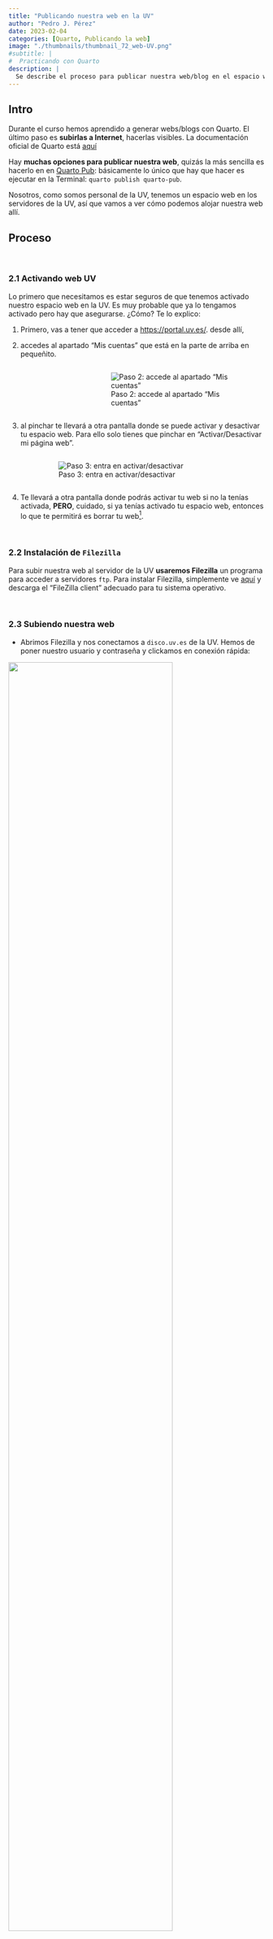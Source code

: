 ```yaml
---
title: "Publicando nuestra web en la UV"
author: "Pedro J. Pérez"
date: 2023-02-04
categories: [Quarto, Publicando la web]
image: "./thumbnails/thumbnail_72_web-UV.png"
#subtitle: | 
#  Practicando con Quarto
description: |
  Se describe el proceso para publicar nuestra web/blog en el espacio web que tenemos disponible en los servidores de la Universitat de València.
---
```


## Intro

Durante el curso hemos aprendido a generar webs/blogs con Quarto. El último paso es **subirlas a Internet**, hacerlas visibles.  La documentación oficial de Quarto está [aquí](https://quarto.org/docs/publishing/)


Hay **muchas opciones para publicar nuestra web**, quizás la más sencilla es hacerlo en en [Quarto Pub](https://quarto.org/docs/publishing/quarto-pub.html): básicamente lo único que hay que hacer es ejecutar en la Terminal: `quarto publish quarto-pub`.


Nosotros, como somos personal de la UV, tenemos un espacio web en los servidores de la UV, así que vamos a ver cómo podemos alojar nuestra web allí.


## Proceso

<br>

### 2.1 Activando web UV


Lo primero que necesitamos es estar seguros de que tenemos activado nuestro espacio web en la UV. Es muy probable que ya lo tengamos activado pero hay que asegurarse. ¿Cómo? Te lo explico:

 1. Primero, vas a tener que acceder a  <https://portal.uv.es/>. desde allí, 
 
 2. accedes al apartado "Mis cuentas" que está en la parte de arriba en pequeñito. 
 
:::: {.columns}
::: {.column width="7%"}
:::
::: {.column width="47%"}
![  Paso 2: accede al apartado "Mis cuentas"](./imagenes/post_72_img_01.png){fig-align="left"}
:::
:::

 3. al pinchar te llevará a otra pantalla donde se puede activar y desactivar tu espacio web. Para ello solo tienes que pinchar en "Activar/Desactivar mi página web". 
 

:::: {.columns}
::: {.column width="7%"}
:::
::: {.column width="88%"}
![Paso 3: entra en activar/desactivar](./imagenes/post_72_img_02.png)
:::
:::
 
 
 4. Te llevará a otra pantalla donde podrás activar tu web si no la tenías activada, **PERO**, cuidado, si ya tenías activado tu espacio web, entonces lo que te permitirá es borrar tu web^[Si te equivocas y la borras, lo único que tendrías que hacer es volver a activarla].

<br>

### 2.2 Instalación de `Filezilla`


Para subir nuestra web al servidor de la UV **usaremos Filezilla** un programa para acceder a servidores `ftp`. Para instalar Filezilla, simplemente ve [aquí](https://filezilla-project.org/index.php) y descarga el "FileZilla client" adecuado para tu sistema operativo.

<br>

### 2.3 Subiendo nuestra web

- Abrimos Filezilla y nos conectamos a `disco.uv.es` de la UV. Hemos de poner nuestro usuario y contraseña y clickamos en conexión rápida:


![](./imagenes/ss_06_filezilla_01.png){fig-align="center" width="80%"}

- Una vez creada la conexión accederemos a nuestra carpeta de usuario, en mi caso `pjperez`  en `usugru/usus`

![](./imagenes/ss_06_filezilla_02.png){fig-align="center" width="80%"}

- Pinchamos en la carpeta de usuario, en mi caso `pjperez` y veremos que dentro aparece una carpeta llamada `web`, ese es nuestro espacio web en la UV 

![](./imagenes/ss_06_filezilla_03.png){fig-align="center" width="80%"}

- Pincha ahora en la carpeta `web` y podrás ver en el panel inferior de Filezilla los ficheros y carpetas que tengamos en nuestro espacio web de la UV. Es posible que solo tengáis un fichero llamado `index.html`. Yo tengo además un par de carpetas ya alguna cosa más.


![](./imagenes/ss_06_filezilla_04.png){fig-align="center" width="80%"}

<br>

- Fíjate que en el panel inferior de Filezilla tenemos a la derecha nuestro disco duro y a la izquierda nuestro espacio web, solo queda arrastrar los ficheros que queramos subir a nuestro espacio web. 

<br>


**Suerte!!** Seguro que te queda fenomenal!!


<br>





